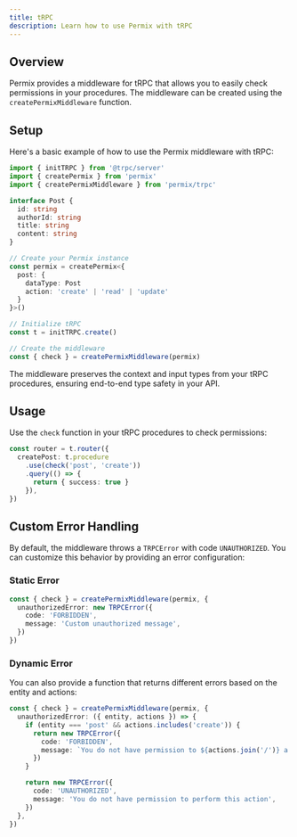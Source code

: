 ```yaml
---
title: tRPC
description: Learn how to use Permix with tRPC
---
```


## Overview

Permix provides a middleware for tRPC that allows you to easily check permissions in your procedures. The middleware can be created using the `createPermixMiddleware` function.

<Steps>

<Step>

## Setup

Here's a basic example of how to use the Permix middleware with tRPC:

```ts twoslash
import { initTRPC } from '@trpc/server'
import { createPermix } from 'permix'
import { createPermixMiddleware } from 'permix/trpc'

interface Post {
  id: string
  authorId: string
  title: string
  content: string
}

// Create your Permix instance
const permix = createPermix<{
  post: {
    dataType: Post
    action: 'create' | 'read' | 'update'
  }
}>()

// Initialize tRPC
const t = initTRPC.create()

// Create the middleware
const { check } = createPermixMiddleware(permix)
```

<Callout>
The middleware preserves the context and input types from your tRPC procedures, ensuring end-to-end type safety in your API.
</Callout>

</Step>

<Step>

## Usage

Use the `check` function in your tRPC procedures to check permissions:

```ts
const router = t.router({
  createPost: t.procedure
    .use(check('post', 'create'))
    .query(() => {
      return { success: true }
    }),
})
```

</Step>

</Steps>

## Custom Error Handling

By default, the middleware throws a `TRPCError` with code `UNAUTHORIZED`. You can customize this behavior by providing an error configuration:

### Static Error

```ts
const { check } = createPermixMiddleware(permix, {
  unauthorizedError: new TRPCError({
    code: 'FORBIDDEN',
    message: 'Custom unauthorized message',
  })
})
```

### Dynamic Error

You can also provide a function that returns different errors based on the entity and actions:

```ts
const { check } = createPermixMiddleware(permix, {
  unauthorizedError: ({ entity, actions }) => {
    if (entity === 'post' && actions.includes('create')) {
      return new TRPCError({
        code: 'FORBIDDEN',
        message: `You do not have permission to ${actions.join('/')} a ${entity}`,
      })
    }

    return new TRPCError({
      code: 'UNAUTHORIZED',
      message: 'You do not have permission to perform this action',
    })
  },
})
```
